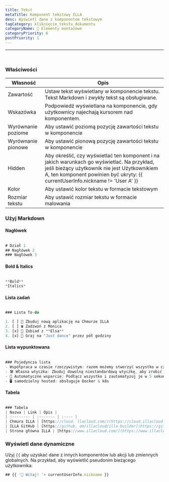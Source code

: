 ```yaml
---
title: Tekst
metaTitle: Komponent tekstowy ILLA
desc: Wyświetl dane z komponentem tekstowym
tagCategory: kliknięcie_tekstu_dokumentu
categoryName: 🧬 Elementy montażowe
categoryPriority: 6
postPriority: 1
---
```


* * *

## <h2 hidden>Tekst</h2>

<img src='https://cdn.illacloud.com/official-website/img/docs/assemble/text1.png' alt="" />

### Właściwości

| Własność           | Opis                                                                                                                                                                                                                          |
| ------------------ | ----------------------------------------------------------------------------------------------------------------------------------------------------------------------------------------------------------------------------- |
| Zawartość          | Ustaw tekst wyświetlany w komponencie tekstu. Tekst Markdown i zwykły tekst są obsługiwane.                                                                                                                                   |
| Wskazówka          | Podpowiedź wyświetlana na komponencie, gdy użytkownicy najechają kursorem nad komponentem.                                                                                                                                    |
| Wyrównanie poziome | Aby ustawić poziomą pozycję zawartości tekstu w komponencie                                                                                                                                                                   |
| Wyrównanie pionowe | Aby ustawić pionową pozycję zawartości tekstu w komponencie                                                                                                                                                                   |
| Hidden             | Aby określić, czy wyświetlać ten komponent i na jakich warunkach go wyświetlać. Na przykład, jeśli bieżący użytkownik nie jest Użytkownikiem A, ten komponent powinien być ukryty: {{ currentUserInfo.nickname != 'User A' }} |
| Kolor              | Aby ustawić kolor tekstu w formacie tekstowym                                                                                                                                                                                 |
| Rozmiar tekstu     | Aby ustawić rozmiar tekstu w formacie malowania                                                                                                                                                                               |

### Użyj Markdown

#### Nagłówek

<img src='https://cdn.illacloud.com/official-website/img/docs/assemble/text2.png' alt="" />

```jsx
# Dział 1
## Nagłówek 2
### Nagłówek 3
```

#### Bold & Italics

<img src='https://cdn.illacloud.com/official-website/img/docs/assemble/text3.png' alt="" />

```jsx
**Bold**
*Italics*
```

#### Lista zadań

<img src='https://cdn.illacloud.com/official-website/img/docs/assemble/text4.png' alt="" />

```jsx
### Lista To-do

1. [ ] 🚀 Zbuduj nową aplikację na Chmurze ILLA
2. [ ] ☎️ Zadzwoń z Monica
3. [x] 🍷 Zobiad z **Elsa**
4. [x] 💃 Graj na "Just dance" przez pół godziny
```

#### Lista wypunktowana

<img src='https://cdn.illacloud.com/official-website/img/docs/assemble/text5.png' alt="" />

```jsx
### Pojedyncza lista
- Współpraca w czasie rzeczywistym: razem możemy stworzyć wszystko w czasie rzeczywistym.
- 🛠️ Własna wtyczka: Zbuduj dowolną niestandardową wtyczkę, aby zrobić to, co chcesz.
- 🤖 Automatyczne wsparcie: Podłącz wszystko i zautomatyzuj je w 5 sekund.
- 🖥️ samodzielny hosted: obsługuje Docker & k8s
```

#### Tabela

<img src='https://cdn.illacloud.com/official-website/img/docs/assemble/text6.png' alt="" />

```jsx
### Tabela
| Nazwa | Link | Opis |
| :-------- | :------- | :---- |
| Chmura ILLA | [https://cloud. llacloud.com/](https://cloud.illacloud.com/) |Build apps on ILLA Cloud|
| ILLA GitHub | [https://github. om/illacloud/illa-builder](https://github.com/illacloud/illa-builder) |Gwiazdka na GitHub|
| Strona główna ILLA | [https://www.illacloud.com/](https://www.illacloud.com/) |Strona oficera ILLA
```

### Wyświetl dane dynamiczne

Użyj `{{` aby uzyskać dane z innych komponentów lub akcji lub zmiennych globalnych. Na przykład, aby wyświetlić pseudonim bieżącego użytkownika:

```jsx
## {{ '👋 Witaj! '+ currentUserInfo.nickname }}
```
